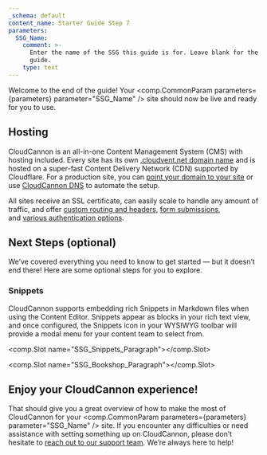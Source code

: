 ```yaml
---
_schema: default
content_name: Starter Guide Step 7
parameters:
  SSG_Name:
    comment: >-
      Enter the name of the SSG this guide is for. Leave blank for the universal
      guide.
    type: text
---
```

Welcome to the end of the guide! Your&nbsp;<comp.CommonParam parameters={parameters} parameter="SSG_Name" /> site should now be live and ready for you to use.

## Hosting

CloudCannon is an all-in-one Content Management System (CMS) with hosting included. Every site has its own&nbsp;<a target="_blank" rel="noopener" href="https://cloudcannon.com/documentation/articles/viewing-your-site-on-a-testing-domain/">.cloudvent.net domain name</a>&nbsp;and is hosted on a super-fast Content Delivery Network (CDN) supported by Cloudflare. For a production site, you can&nbsp;<a target="_blank" rel="noopener" href="https://cloudcannon.com/documentation/articles/hosting-your-site-on-a-custom-domain/">point your domain to your site</a>&nbsp;or use&nbsp;<a target="_blank" rel="noopener" href="https://cloudcannon.com/documentation/articles/using-cloudcannon-dns-to-configure-your-custom-domain/">CloudCannon DNS</a>&nbsp;to automate the setup.

All sites receive an SSL certificate, can easily scale to handle any amount of traffic, and offer&nbsp;<a target="_blank" rel="noopener" href="https://cloudcannon.com/documentation/articles/configuring-custom-routing/#custom-headers">custom routing and headers</a>,&nbsp;<a target="_blank" rel="noopener" href="https://cloudcannon.com/documentation/articles/getting-started-with-forms-on-cloudcannon/">form submissions</a>, and&nbsp;<a target="_blank" rel="noopener" href="https://cloudcannon.com/documentation/articles/adding-password-authentication-to-your-site/">various authentication options</a>.

## Next Steps (optional)

We’ve covered everything you need to know to get started — but it doesn’t end there! Here are some optional steps for you to explore.

### Snippets

CloudCannon supports embedding rich Snippets in Markdown files when using the Content Editor. Snippets appear as blocks in your rich text view, and once configured, the Snippets icon in your WYSIWYG toolbar will provide a modal menu for your content team to select from.

<comp.Slot name="SSG_Snippets_Paragraph"></comp.Slot>

<comp.Slot name="SSG_Bookshop_Paragraph"></comp.Slot>

## Enjoy your CloudCannon experience!

That should give you a great overview of how to make the most of CloudCannon for your&nbsp;<comp.CommonParam parameters={parameters} parameter="SSG_Name" /> site. If you encounter any difficulties or need assistance with setting something up on CloudCannon, please don’t hesitate to&nbsp;<a target="_blank" rel="noopener" href="https://cloudcannon.com/documentation/support/">reach out to our support team</a>. We’re always here to help!